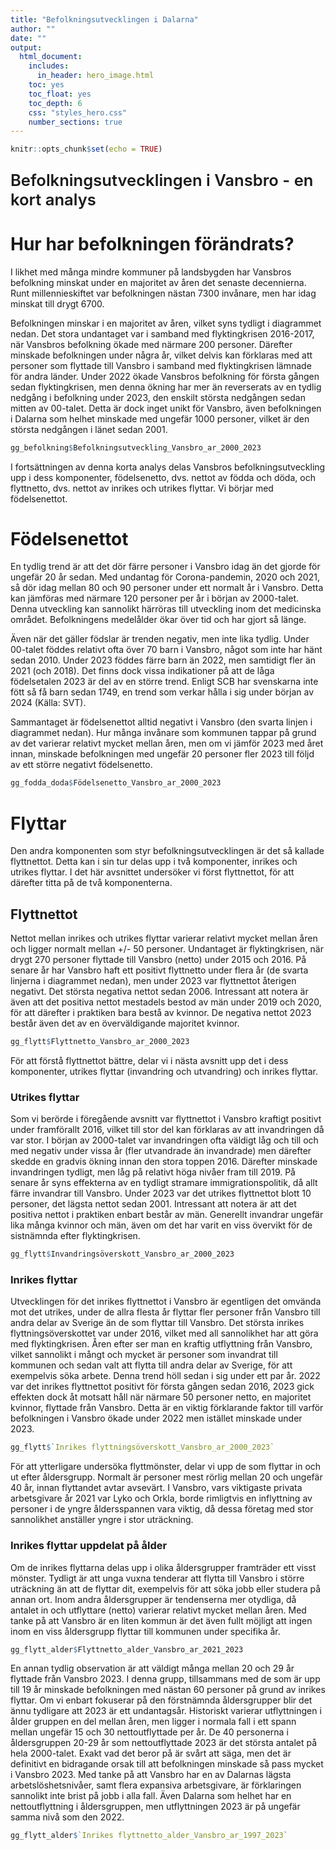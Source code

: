 ```yaml
---
title: "Befolkningsutvecklingen i Dalarna"
author: ""
date: ""
output: 
  html_document:
    includes:
      in_header: hero_image.html
    toc: yes
    toc_float: yes
    toc_depth: 6
    css: "styles_hero.css"
    number_sections: true
---
```


```r
knitr::opts_chunk$set(echo = TRUE)
```


<p style="font-weight: 600;font-size: 1.6rem">Befolkningsutvecklingen i Vansbro - en kort analys</p>

# Hur har befolkningen förändrats?

I likhet med många mindre kommuner på landsbygden har Vansbros befolkning minskat under en majoritet av åren det senaste decennierna. Runt millennieskiftet var befolkningen nästan 7300 invånare, men har idag minskat till drygt 6700. 

Befolkningen minskar i en majoritet av åren, vilket syns tydligt i diagrammet nedan. Det stora undantaget var i samband med flyktingkrisen 2016-2017, när Vansbros befolkning ökade med närmare 200 personer. Därefter minskade befolkningen under några år, vilket delvis kan förklaras med att personer som flyttade till Vansbro i samband med flyktingkrisen lämnade för andra länder. Under 2022 ökade Vansbros befolkning för första gången sedan flyktingkrisen, men denna ökning har mer än reverserats av en tydlig nedgång i befolkning under 2023, den enskilt största nedgången sedan mitten av 00-talet. Detta är dock inget unikt för Vansbro, även befolkningen i Dalarna som helhet minskade med ungefär 1000 personer, vilket är den största nedgången i länet sedan 2001.


```r
gg_befolkning$Befolkningsutveckling_Vansbro_ar_2000_2023
```

I fortsättningen av denna korta analys delas Vansbros befolkningsutveckling upp i dess komponenter, födelsenetto, dvs. nettot av födda och döda, och flyttnetto, dvs. nettot av inrikes och utrikes flyttar. Vi börjar med födelsenettot.

# Födelsenettot

En tydlig trend är att det dör färre personer i Vansbro idag än det gjorde för ungefär 20 år sedan. Med undantag för Corona-pandemin, 2020 och 2021, så dör idag mellan 80 och 90 personer under ett normalt år i Vansbro. Detta kan jämföras med närmare 120 personer per år i början av 2000-talet. Denna utveckling kan sannolikt härröras till utveckling inom det medicinska området. Befolkningens medelålder ökar över tid och har gjort så länge.

Även när det gäller födslar är trenden negativ, men inte lika tydlig. Under 00-talet föddes relativt ofta över 70 barn i Vansbro, något som inte har hänt sedan 2010. Under 2023 föddes färre barn än 2022, men samtidigt fler än 2021 (och 2018). Det finns dock vissa indikationer på att de låga födelsetalen 2023 är del av en större trend. Enligt SCB har svenskarna inte fött så få barn sedan 1749, en trend som verkar hålla i sig under början av 2024 (Källa: SVT).

Sammantaget är födelsenettot alltid negativt i Vansbro (den svarta linjen i diagrammet nedan). Hur många invånare som kommunen tappar på grund av det varierar relativt mycket mellan åren, men om vi jämför 2023 med året innan, minskade befolkningen med ungefär 20 personer fler 2023 till följd av ett större negativt födelsenetto.  


```r
gg_fodda_doda$Födelsenetto_Vansbro_ar_2000_2023
```

# Flyttar
Den andra komponenten som styr befolkningsutvecklingen är det så kallade flyttnettot. Detta kan i sin tur delas upp i två komponenter, inrikes och utrikes flyttar. I det här avsnittet undersöker vi först flyttnettot, för att därefter titta på de två komponenterna.

## Flyttnettot
Nettot mellan inrikes och utrikes flyttar varierar relativt mycket mellan åren och ligger normalt mellan +/- 50 personer. Undantaget är flyktingkrisen, när drygt 270 personer flyttade till Vansbro (netto) under 2015 och 2016. På senare år har Vansbro haft ett positivt flyttnetto under flera år (de svarta linjerna i diagrammet nedan), men under 2023 var flyttnettot återigen negativt. Det största negativa nettot sedan 2006. Intressant att notera är även att det positiva nettot mestadels bestod av män under 2019 och 2020, för att därefter i praktiken bara bestå av kvinnor. De negativa nettot 2023 består även det av en överväldigande majoritet kvinnor. 

```r
gg_flytt$Flyttnetto_Vansbro_ar_2000_2023

```

För att förstå flyttnettot bättre, delar vi i nästa avsnitt upp det i dess komponenter, utrikes flyttar (invandring och utvandring) och inrikes flyttar.

### Utrikes flyttar
Som vi berörde i föregående avsnitt var flyttnettot i Vansbro kraftigt positivt under framförallt 2016, vilket till stor del kan förklaras av att invandringen då var stor. I början av 2000-talet var invandringen ofta väldigt låg och till och med negativ under vissa år (fler utvandrade än invandrade) men därefter skedde en gradvis ökning innan den stora toppen 2016. Därefter minskade invandringen tydligt, men låg på relativt höga nivåer fram till 2019. På senare år syns effekterna av en tydligt stramare immigrationspolitik, då allt färre invandrar till Vansbro. Under 2023 var det utrikes flyttnettot blott 10 personer, det lägsta nettot sedan 2001. Intressant att notera är att det positiva nettot i praktiken enbart består av män. Generellt invandrar ungefär lika många kvinnor och män, även om det har varit en viss övervikt för de sistnämnda efter flyktingkrisen. 


```r

gg_flytt$Invandringsöverskott_Vansbro_ar_2000_2023
```

### Inrikes flyttar
Utvecklingen för det inrikes flyttnettot i Vansbro är egentligen det omvända mot det utrikes, under de allra flesta år flyttar fler personer från Vansbro till andra delar av Sverige än de som flyttar till Vansbro. Det största inrikes flyttningsöverskottet var under 2016, vilket med all sannolikhet har att göra med flyktingkrisen. Åren efter ser man en kraftig utflyttning från Vansbro, vilket sannolikt i mångt och mycket är personer som invandrat till kommunen och sedan valt att flytta till andra delar av Sverige, för att exempelvis söka arbete. Denna trend höll sedan i sig under ett par år. 2022 var det inrikes flyttnettot positivt för första gången sedan 2016, 2023 gick effekten dock åt motsatt håll när närmare 50 personer netto, en majoritet kvinnor, flyttade från Vansbro. Detta är en viktig förklarande faktor till varför befolkningen i Vansbro ökade under 2022 men istället minskade under 2023. 

```r
gg_flytt$`Inrikes flyttningsöverskott_Vansbro_ar_2000_2023`
```

För att ytterligare undersöka flyttmönster, delar vi upp de som flyttar in och ut efter åldersgrupp. Normalt är personer mest rörlig mellan 20 och ungefär 40 år, innan flyttandet avtar avsevärt. I Vansbro, vars viktigaste privata arbetsgivare år 2021 var Lyko och Orkla, borde rimligtvis en inflyttning av personer i de yngre åldersspannen vara viktig, då dessa företag med stor sannolikhet anställer yngre i stor uträckning.

### Inrikes flyttar uppdelat på ålder
Om de inrikes flyttarna delas upp i olika åldersgrupper framträder ett visst mönster. Tydligt är att unga vuxna tenderar att flytta till Vansbro i större uträckning än att de flyttar dit, exempelvis för att söka jobb eller studera på annan ort. Inom andra åldersgrupper är tendenserna mer otydliga, då antalet in och utflyttare (netto) varierar relativt mycket mellan åren. Med tanke på att Vansbro är en liten kommun är det även fullt möjligt att ingen inom en viss åldersgrupp flyttar till kommunen under specifika år.

```r
gg_flytt_alder$Flyttnetto_alder_Vansbro_ar_2021_2023
```

En annan tydlig observation är att väldigt många mellan 20 och 29 år flyttade från Vansbro 2023. I denna grupp, tillsammans med de som är upp till 19 år minskade befolkningen med nästan 60 personer på grund av inrikes flyttar. Om vi enbart fokuserar på den förstnämnda åldersgrupper blir det ännu tydligare att 2023 är ett undantagsår. Historiskt varierar utflyttningen i ålder gruppen en del mellan åren, men ligger i normala fall i ett spann mellan ungefär 15 och 30 nettoutflyttade per år. De 40 personerna i åldersgruppen 20-29 år som nettoutflyttade 2023 är det största antalet på hela 2000-talet. Exakt vad det beror på är svårt att säga, men det är definitivt en bidragande orsak till att befolkningen minskade så pass mycket i Vansbro 2023. Med tanke på att Vansbro har en av Dalarnas lägsta arbetslöshetsnivåer, samt flera expansiva arbetsgivare, är förklaringen sannolikt inte brist på jobb i alla fall.
Även Dalarna som helhet har en nettoutflyttning i åldersgruppen, men utflyttningen 2023 är på ungefär samma nivå som den 2022.


```r
gg_flytt_alder$`Inrikes flyttnetto_alder_Vansbro_ar_1997_2023`

```

